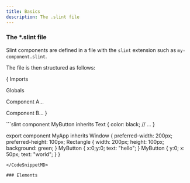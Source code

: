 ```yaml
---
title: Basics
description: The .slint file
---
```


### The *.slint file
Slint components are defined in a file with the `slint` extension such as `my-component.slint`.

The file is then structured as follows:

\{
  Imports

  Globals 

  Component A...

  Component B...
\}

<CodeSnippetMD imagePath="/src/assets/generated/basics-example.png" imageAlt='Example slint file'>
```slint
component MyButton inherits Text {
    color: black;
    // ...
}


export component MyApp inherits Window {
    preferred-width: 200px;
    preferred-height: 100px;
    Rectangle {
        width: 200px;
        height: 100px;
        background: green;
    }
    MyButton {
        x:0;y:0;
        text: "hello";
    }
    MyButton {
        y:0;
        x: 50px;
        text: "world";
    }
}
```
</CodeSnippetMD>

### Elements





